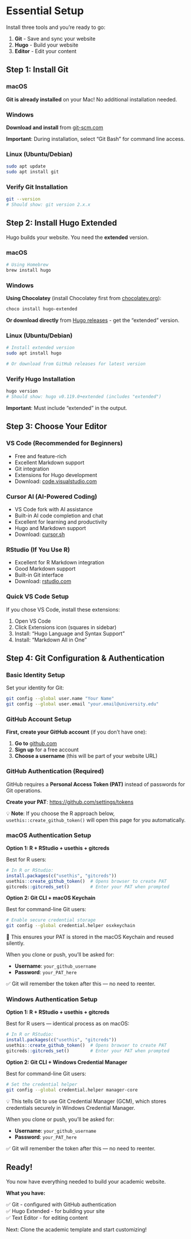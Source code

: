 # Essential Setup

Install three tools and you're ready to go:

1. **Git** - Save and sync your website
2. **Hugo** - Build your website  
3. **Editor** - Edit your content

## Step 1: Install Git

### macOS

**Git is already installed** on your Mac! No additional installation needed.

### Windows

**Download and install** from [git-scm.com](https://git-scm.com/download/win)

**Important**: During installation, select "Git Bash" for command line access.

### Linux (Ubuntu/Debian)

```bash
sudo apt update
sudo apt install git
```

### Verify Git Installation

```bash
git --version
# Should show: git version 2.x.x
```

## Step 2: Install Hugo Extended

Hugo builds your website. You need the **extended** version.

### macOS

```bash
# Using Homebrew
brew install hugo
```

### Windows

**Using Chocolatey** (install Chocolatey first from [chocolatey.org](https://chocolatey.org/install)):
```bash
choco install hugo-extended
```

**Or download directly** from [Hugo releases](https://github.com/gohugoio/hugo/releases) - get the "extended" version.

### Linux (Ubuntu/Debian)

```bash
# Install extended version
sudo apt install hugo

# Or download from GitHub releases for latest version
```

### Verify Hugo Installation

```bash
hugo version
# Should show: hugo v0.119.0+extended (includes "extended")
```

**Important**: Must include "extended" in the output.

## Step 3: Choose Your Editor

### VS Code (Recommended for Beginners)

- Free and feature-rich
- Excellent Markdown support
- Git integration
- Extensions for Hugo development
- Download: [code.visualstudio.com](https://code.visualstudio.com/)

### Cursor AI (AI-Powered Coding)

- VS Code fork with AI assistance
- Built-in AI code completion and chat
- Excellent for learning and productivity
- Hugo and Markdown support
- Download: [cursor.sh](https://cursor.sh/)

### RStudio (If You Use R)

- Excellent for R Markdown integration
- Good Markdown support
- Built-in Git interface
- Download: [rstudio.com](https://www.rstudio.com/products/rstudio/download/)

### Quick VS Code Setup

If you chose VS Code, install these extensions:

1. Open VS Code
2. Click Extensions icon (squares in sidebar)
3. Install: "Hugo Language and Syntax Support"
4. Install: "Markdown All in One"

## Step 4: Git Configuration & Authentication

### Basic Identity Setup

Set your identity for Git:

```bash
git config --global user.name "Your Name"
git config --global user.email "your.email@university.edu"
```

### GitHub Account Setup

**First, create your GitHub account** (if you don't have one):

1. **Go to** [github.com](https://github.com)
2. **Sign up** for a free account
3. **Choose a username** (this will be part of your website URL)

### GitHub Authentication (Required)

GitHub requires a **Personal Access Token (PAT)** instead of passwords for Git operations.

**Create your PAT**: [https://github.com/settings/tokens](https://github.com/settings/tokens)

💡 **Note**: If you choose the R approach below, `usethis::create_github_token()` will open this page for you automatically.

### macOS Authentication Setup

**Option 1: R + RStudio + usethis + gitcreds**

Best for R users:

```r
# In R or RStudio:
install.packages(c("usethis", "gitcreds"))
usethis::create_github_token()  # Opens browser to create PAT
gitcreds::gitcreds_set()        # Enter your PAT when prompted
```

**Option 2: Git CLI + macOS Keychain**

Best for command-line Git users:

```bash
# Enable secure credential storage
git config --global credential.helper osxkeychain
```

📌 This ensures your PAT is stored in the macOS Keychain and reused silently.

When you clone or push, you'll be asked for:

- **Username**: `your_github_username`
- **Password**: `your_PAT_here`

✅ Git will remember the token after this — no need to reenter.

### Windows Authentication Setup

**Option 1: R + RStudio + usethis + gitcreds**

Best for R users — identical process as on macOS:

```r
# In R or RStudio:
install.packages(c("usethis", "gitcreds"))
usethis::create_github_token()  # Opens browser to create PAT
gitcreds::gitcreds_set()        # Enter your PAT when prompted
```

**Option 2: Git CLI + Windows Credential Manager**

Best for command-line Git users:

```bash
# Set the credential helper
git config --global credential.helper manager-core
```

💡 This tells Git to use Git Credential Manager (GCM), which stores credentials securely in Windows Credential Manager.

When you clone or push, you'll be asked for:

- **Username**: `your_github_username`  
- **Password**: `your_PAT_here`

✅ Git will remember the token after this — no need to reenter.


## Ready!

You now have everything needed to build your academic website. 

**What you have:**

✅ Git - configured with GitHub authentication  
✅ Hugo Extended - for building your site  
✅ Text Editor - for editing content  

Next: Clone the academic template and start customizing! 